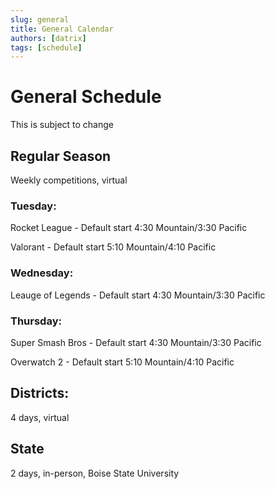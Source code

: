 ```yaml
---
slug: general
title: General Calendar
authors: [datrix]
tags: [schedule]
---
```


# General Schedule
This is subject to change
## Regular Season
Weekly competitions, virtual
### Tuesday:
Rocket League - Default start 4:30 Mountain/3:30 Pacific

Valorant - Default start 5:10 Mountain/4:10 Pacific
### Wednesday:
Leauge of Legends - Default start 4:30 Mountain/3:30 Pacific
### Thursday:
Super Smash Bros - Default start 4:30 Mountain/3:30 Pacific

Overwatch 2 - Default start 5:10 Mountain/4:10 Pacific

## Districts:
4 days, virtual
## State
2 days, in-person, Boise State University
